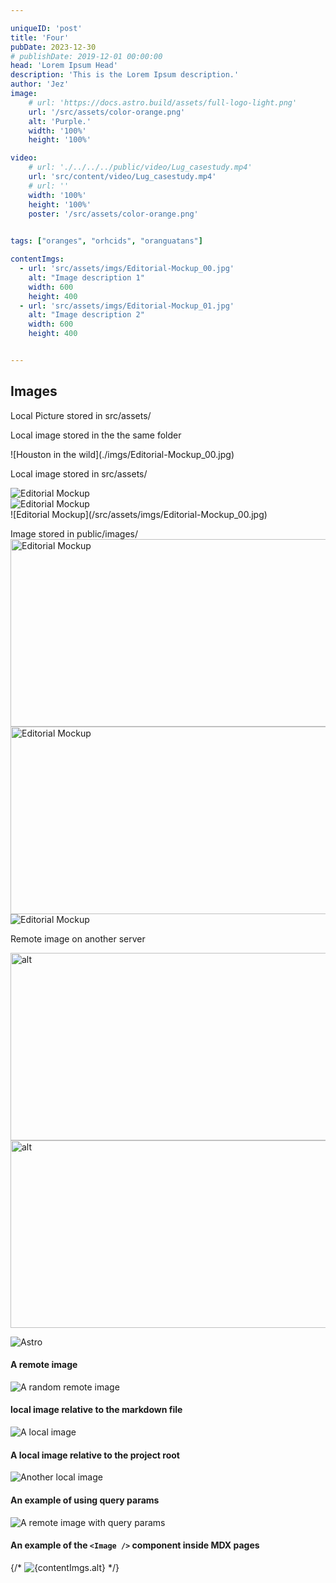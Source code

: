 ```yaml
---

uniqueID: 'post'
title: 'Four'
pubDate: 2023-12-30
# publishDate: 2019-12-01 00:00:00
head: 'Lorem Ipsum Head'
description: 'This is the Lorem Ipsum description.'
author: 'Jez'
image:
    # url: 'https://docs.astro.build/assets/full-logo-light.png'
    url: '/src/assets/color-orange.png'
    alt: 'Purple.'
    width: '100%'
    height: '100%'

video: 
    # url: './../../../public/video/Lug_casestudy.mp4'
    url: 'src/content/video/Lug_casestudy.mp4'
    # url: ''
    width: '100%'
    height: '100%'
    poster: '/src/assets/color-orange.png'
    

tags: ["oranges", "orhcids", "oranguatans"]

contentImgs:
  - url: 'src/assets/imgs/Editorial-Mockup_00.jpg'
    alt: "Image description 1"
    width: 600
    height: 400
  - url: 'src/assets/imgs/Editorial-Mockup_01.jpg'
    alt: "Image description 2"
    width: 600
    height: 400


---
```




## Images

Local Picture stored in src/assets/

<div class="image_wrap"><Picture src={editorial} alt="Editorial Mockup"/></div>

<p>Local image stored in the the same folder</p>

<div class="image_wrap">![Houston in the wild](./imgs/Editorial-Mockup_00.jpg)</div>

Local image stored in src/assets/

<div class="image_wrap"><Image src={editorial} alt="Editorial Mockup"/></div>
<div class="image_wrap"><img src={editorial.src} alt="Editorial Mockup"/></div>
<div class="image_wrap">![Editorial Mockup](/src/assets/imgs/Editorial-Mockup_00.jpg)</div>


Image stored in public/images/
<Image src="/images/Editorial-Mockup_00.jpg" alt="Editorial Mockup" width="600" height="300"/>
<img src="/images/Editorial-Mockup_00.jpg" alt="Editorial Mockup" width="600" height="300"/>
![Editorial Mockup](/images/Editorial-Mockup_00.jpg)

Remote image on another server

<Image src="https://placebear.com/g/600/300"  alt="alt" width="600" height="300"/>
<img src="https://placebear.com/g/600/300"  alt="alt" width="600" height="300"/>

![Astro](https://placebear.com/g/600/300)

#### A remote image

![A random remote image](https://picsum.photos/1024/768)

#### local image relative to the markdown file

![A local image](/src/assets/imgs/landscape.jpg)

#### A local image relative to the project root

![Another local image](/src/assets/imgs/landscape-02.avif)

#### An example of using query params

![A remote image with query params](https://picsum.photos/1024/768?grayscale)

#### An example of the `<Image />` component inside MDX pages 

{/* <Image
  src={contentImgs.url}
  alt={contentImgs.alt}
/> */}